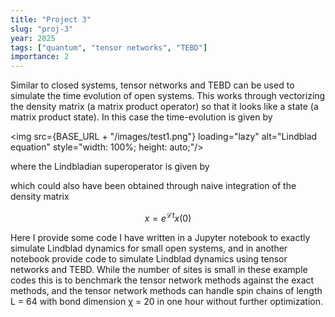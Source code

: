 ```yaml
---
title: "Project 3"
slug: "proj-3"
year: 2025
tags: ["quantum", "tensor networks", "TEBD"]
importance: 2
---
```



Similar to closed systems, tensor networks and TEBD can be used to simulate the time evolution of open systems. This works through vectorizing the density matrix (a matrix product operator) so that it looks like a state (a matrix product state). In this case the time-evolution is given by

<img src={BASE_URL + "/images/test1.png"} loading="lazy" alt="Lindblad equation" style="width: 100%; height: auto;"/>

where the Lindbladian superoperator is given by

which could also have been obtained through naive integration of the density matrix

$$ x = e^{\mathcal{L} t} x(0) $$

Here I provide some code I have written in a Jupyter notebook to exactly simulate Lindblad dynamics for small open systems, and in another notebook provide code to simulate Lindblad dynamics using tensor networks and TEBD. While the number of sites is small in these example codes this is to benchmark the tensor network methods against the exact methods, and the tensor network methods can handle spin chains of length L = 64 with bond dimension χ = 20 in one hour without further optimization.